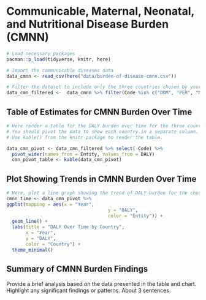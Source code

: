 # Communicable, Maternal, Neonatal, and Nutritional Disease Burden (CMNN)

```r
# Load necessary packages
pacman::p_load(tidyverse, knitr, here)

# Import the communicable diseases data
data_cmnn <- read_csv(here("data/burden-of-disease-cmnn.csv"))
```

```r
# Filter the dataset to include only the three countries chosen by your group.
data_cmn_filtered <-  data_cmnn %>% filter(Code %in% c("DOM", "PER", "MEX")) %>%   rename(DALY = `DALYs (Disability-Adjusted Life Years) - Communicable, maternal, neonatal, and nutritional diseases - Sex: Both - Age: Age-standardized (Rate)`)
```

## Table of Estimates for CMNN Burden Over Time

```r
# Here render a table for the DALY burden over time for the three countries.
# You should pivot the data to show each country in a separate column.
# Use kable() from the knitr package to render the table.

data_cmn_pivot <- data_cmn_filtered %>% select(-Code) %>% 
  pivot_wider(names_from = Entity, values_from = DALY)
  cmn_pivot_table <- kable(data_cmn_pivot)
```

## Plot Showing Trends in CMNN Burden Over Time

```r
# Here, plot a line graph showing the trend of DALY burden for the chosen countries over time. You can use ggplot2 to create this plot. Each country's line should be a different color.
cmnn_time <- data_cmn_pivot %>% 
ggplot(mapping = aes(x = "Year", 
                                     y = "DALY", 
                                     color = "Entity")) +
  geom_line() +
  labs(title = "DALY Over Time by Country",
       x = "Year",
       y = "DALY",
       color = "Country") +
  theme_minimal()

```

## Summary of CMNN Burden Findings

Provide a brief analysis based on the data presented in the table and chart. Highlight any significant findings or patterns. About 3 sentences.
